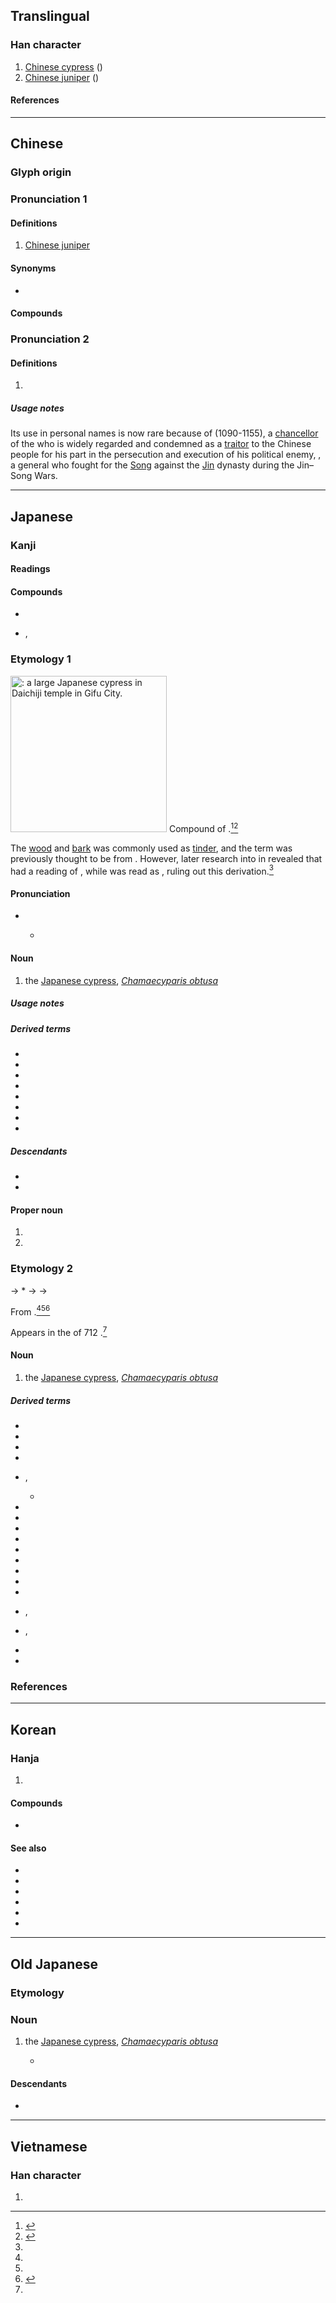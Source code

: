{{also|栝|桧}}
{{character info}}
==Translingual==

===Han character===
{{Han char|rn=75|rad=木|as=13|sn=17|four=48966|canj=DOMA|ids=⿰木會}}

# [[Chinese cypress]] ({{taxlink|Cupressus duclouxiana|species|noshow=1}})
# [[Chinese juniper]] ({{taxlink|Juniperus chinensis|species|noshow=1}})

====References====
{{Han ref|kx=0557.110|dkj=15676|dj=0946.180|hdz=21303.040|uh=6A9C}}

----

==Chinese==
{{zh-forms|s=桧}}

===Glyph origin===
{{Han etym}}

===Pronunciation 1===
{{zh-pron
|m=guì,kuài,1nb=standard in Mainland; variant in Taiwan,2nb=standard in Taiwan
|c=kui2
|mn=kòe
|mc=y
|oc=y
|ma=
|cat=pn
}}

====Definitions====
{{zh-hanzi}}

# [[Chinese juniper]]

====Synonyms====
* {{zh-l|圓柏}}

====Compounds====
{{zh-der|檜柏|檜木|紅檜}}

===Pronunciation 2===
{{zh-pron
|m=huì,kuài,1nb=standard in Mainland China,2nb=standard in Taiwan
|c=kui2
|mc=1
|oc=1
|ma=
|cat=pn
}}

====Definitions====
{{zh-hanzi}}

# {{zh-used2|n}}
#: {{zh-x|^秦 ^檜{huì}|{{w|Qin Hui}}}}

=====Usage notes=====
Its use in personal names is now rare because of {{w|Qin Hui}} (1090-1155), a [[chancellor]] of the {{w|Southern Song}} who is widely regarded and condemned as a [[traitor]] to the Chinese people for his part in the persecution and execution of his political enemy, {{w|Yue Fei}}, a general who fought for the [[Song]] against the [[Jin]] dynasty during the Jin–Song Wars.

----

==Japanese==
{{ja-kanji forms|桧|檜}}

===Kanji===
{{ja-kanji|grade=|rs=木13|shin=桧}}

====Readings====
{{ja-readings
|goon=け<け<くゑ, かち<くわち
|kanon=かい<くわい, かつ<くわつ
|kun=ひ-, ひのき-
}}

====Compounds====
* {{ja-r|老檜|ろうかい}}
* {{ja-r|翌檜|アスナロ}}, {{ja-r|翌檜|アスナロウ}}

===Etymology 1===
{{ja-kanjitab|yomi=k|ひのき|alt=檜木}}
{{wp|lang=ja|ヒノキ}}
{{wp|Chamaecyparis obtusa}}
[[File:大智寺 (岐阜市)-樹齢約700年の大ヒノキdaichiji008.jpg|thumb|250px|{{m|ja||檜|tr=hinoki}}: a large '''Japanese cypress''' in Daichiji temple in Gifu City.]]
Compound of {{com|ja|sort=ひのき||alt1=檜|tr1=hi|t1=[[Japanese cypress]]|pos1=see below|の|tr2=no|pos2=attributive particle|木|tr3=ki|t3=[[tree]]}}.<ref name="KDJ">{{R:Kokugo Dai Jiten}}</ref><ref name="DJR">{{R:Daijirin}}</ref>

The [[wood]] and [[bark]] was commonly used as [[tinder]], and the term was previously thought to be from {{com|ja|nocat=1|火|tr1=hi|t1=[[fire]]|の|tr2=no|pos2=attributive particle|木|tr3=ki|t3=tree}}. However, later research into {{w|Jōdai Tokushu Kanazukai|ancient kana usage}} in {{cog|ojp|-}} revealed that {{m|ja|檜}} had a reading of {{IPAfont|⟨pi<sub>1</sub>⟩}}, while {{m|ja|火}} was read as {{IPAfont|⟨pi<sub>2</sub>⟩}}, ruling out this derivation.<ref name="KDJ"/>

====Pronunciation====
{{ja-pron|yomi=k|ひのき|acc=1|acc2=0|dev=3|acc_ref=DJR|acc2_ref=DJR}}
** {{a|[[w:Kansai dialect|Osaka]]}} {{ja-accent-common|a|ひ|のき|híꜜnòkì}}

====Noun====
{{ja-noun|shin=桧|ひのき|ヒノキ}}

# the [[Japanese cypress]], ''[[Chamaecyparis obtusa]]''

=====Usage notes=====
{{U:ja:biology|ヒノキ}}

=====Derived terms=====
{{der-top3}}
* {{ja-r|檜 翌檜|ひのき あすなろ}}
* {{ja-r|檜%笠|ひのき%がさ}}
* {{ja-r|檜%玉|ひのき%だま}}
* {{ja-r|檜%綱|ひのき%づな}}
* {{ja-r|檜 舞台|ひのき ぶたい}}
* {{ja-r|明日は檜|あす は ひのき}}
* {{ja-r|木曽 檜|^きそ ^ひのき}}
* {{ja-r|台湾 檜|^たいわん ひのき}}
{{der-bottom}}

=====Descendants=====
* {{desc|en|hinoki|bor=1}}
* {{desc|en|hinokitiol|der=1}}

====Proper noun====
{{ja-pos|proper|shin=桧|ひのき}}

# {{given name|ja|female|A=a|sort=ひのき}}
# {{surname|ja|A=a|nodot=1|sort=ひのき}}

===Etymology 2===
{{ja-kanjitab|yomi=k|ひ}}

{{IPAfont|⟨pi<sub>1</sub>⟩}} → *{{IPAchar|/pʲi/}} → {{IPAchar|/ɸi/}} → {{IPAchar|/hi/}}

From {{inh|ja|ojp|sort=ひ|-}}.<ref name="KDJ"/><ref name="DJR"/><ref name="DJS">{{R:Daijisen}}</ref>

Appears in the ''{{w|Kojiki}}'' of 712 {{CE}}.<ref name="KDJ"/>

====Noun====
{{ja-noun|shin=桧|ひ}}

# {{lb|ja|sort=ひ|archaic|or in [[compound]]s}} the [[Japanese cypress]], ''[[Chamaecyparis obtusa]]''

=====Derived terms=====
{{der-top4}}
* {{ja-r|檜%扇|ひ%おうぎ}}
* {{ja-r|檜%垣|ひ%がき}}
* {{ja-r|檜%笠|ひ%がさ}}
* {{ja-r|檜%隈|^ひ%ぐま}}
* {{ja-r|檜%曾|ひ%そ|rom=-}}, {{ja-r|檜%楚|ひ%そ}}
** {{ja-r|白%檜%曾|しら%び%そ}}
* {{ja-r|檜%枝%岐|^ひの%え%また}}
* {{ja-r|檜隈|^ひのくま}}
* {{ja-r|檜葉|ひば}}
* {{ja-r|檜%原|ひ%ばら}}
* {{ja-r|檜%物|ひ%もの}}
* {{ja-r|檜%山|^ひ%やま}}
* {{ja-r|檜%皮|ひ%わだ}}
* {{ja-r|檜%破り子|ひ%わりご}}
* {{ja-r|明日%檜|あす%ひ}}
* {{ja-r|黒%檜|くろ%び}}, {{ja-r|黒%檜|くろ%べ}}
* {{ja-r|白%檜|しら%び}}, {{ja-r|白%檜|しら%べ}}
* {{ja-r|唐%檜|とう%ひ}}
* {{ja-r|紅%檜|べに%ひ}}
{{der-bottom}}

===References===
<references/>

----

==Korean==

===Hanja===
{{ko-hanja|hangeul=[[회]], [[괄]]|eumhun=|rv=hoe, gwal|mr=hoe, kwal|y=hoy, kwal}}

# {{rfdef|ko|sort=木13}}

====Compounds====
* {{ko-l|회목|檜木|[[Japanese cypress]]}}

====See also====
{{rel-top|See also}}
* {{ko-l|백|柏|[[cypress]]}}
* {{ko-l|편백|扁柏|[[Japanese cypress]]}}
* {{ko-l|측백|側柏|[[oriental thuja]]}}
* {{ko-l|괄|栝|[[juniper]]}}
* {{ko-l|향목|香木|juniper}}
* {{ko-l|노송|老松|Japanese cypress}}
{{rel-bottom}}

----

==Old Japanese==

===Etymology===
{{rfe|ojp|sort=ひ}}

===Noun===
{{head|ojp|noun|tr=pi<sub>1</sub>|kana|ひ|sort=ひ}}

# the [[Japanese cypress]], ''[[Chamaecyparis obtusa]]''
#* {{RQ:Kojiki|poem 100}}
#*: {{ux|ojp|...[[眞木割く|麻紀佐久]]'''比'''能[[御門|美加度]]...|tr=...maki<sub>2</sub> saku '''pi<sub>1</sub>''' no mi<sub>1</sub>kado<sub>1</sub>...|...this wooded palace of flourishing '''cypresses'''...}}

====Descendants====
* {{desc|ja|檜|tr=hi, hinoki}}

----

==Vietnamese==

===Han character===
{{vi-readings|rs=木13|reading=cối}}

# {{rfdef|vi|sort=木13}}